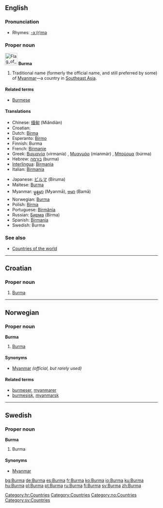 ==English==

===Pronunciation===
*Rhymes: [[Rhymes:English:-ɜː(r)mə|-ɜː(r)mə]]

===Proper noun===
[[Image:Flag of Myanmar.svg|40px]]
'''Burma'''

# Traditional name (formerly the official name, and still preferred by some) of [[Myanmar]]—a country in [[Southeast Asia]].

====Related terms====
*[[Burmese]]

====Translations====
{{top}}
*Chinese: [[缅甸]] (Miǎndiàn)
*Croatian: {{t|hr|Burma|f}}
*Dutch: [[Birma]]
*Esperanto: [[Birmo]]
*Finnish: Burma
*French: [[Birmanie]]
*Greek: [[Βιρμανία]] (virmanía) {{f}}, [[Μυανμάρ]] (mianmár) {{n}}, [[Μπούρμα]] (búrma) {{f}}
*Hebrew: [[בורמה]] (burma)
*[[Interlingua]]: [[Birmania]]
*Italian: [[Birmania]]
{{mid}}
*Japanese: [[ビルマ]] (Biruma)
*Maltese: [[Burma]]
*Myanmar: [[မ္ရန္‌မာ]] (Myanmā), [[ဗမာ]] (Bamā)
*Norwegian: [[#Norwegian|Burma]]
*Polish: [[Birma]] {{f}}
*Portuguese: [[Birmânia]] {{f}}
*Russian: [[Бирма]] (Bírma) {{f}}
*Spanish: [[Birmania]] {{f}}
*Swedish: Burma
{{bottom}}

===See also===
*[[Countries of the world]]

----

==Croatian==

===Proper noun===
{{infl|hr|proper noun|g=f}}

# [[#English|Burma]]

[[Category:hr:Countries]]

----

==Norwegian==
===Proper noun===
'''Burma'''
#[[#English|Burma]]
====Synonyms====
*[[Myanmar]] ''(official, but rarely used)''
====Related terms====
*[[burmeser]], [[myanmarer]]
*[[burmesisk]], [[myanmarsk]]


----
==Swedish==
===Proper noun===
'''Burma'''
#Burma
====Synonyms====
*[[Myanmar]]

[[Category:Countries]]
[[Category:no:Countries]]
[[Category:sv:Countries]]

[[bg:Burma]]
[[de:Burma]]
[[es:Burma]]
[[fr:Burma]]
[[ko:Burma]]
[[io:Burma]]
[[ku:Burma]]
[[hu:Burma]]
[[pl:Burma]]
[[pt:Burma]]
[[ru:Burma]]
[[fi:Burma]]
[[sv:Burma]]
[[zh:Burma]]